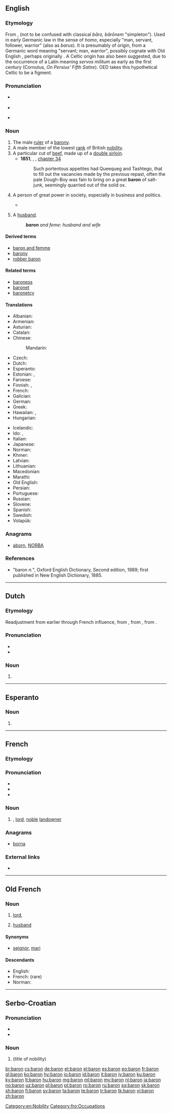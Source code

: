 {{also|barón|bâron|Baron}}
==English==
{{wikipedia|lang=en}}

===Etymology===
From {{etyl|fro|en}} {{term|baron|lang=fro}}, {{etyl|LL.|en}} {{term|baro|baro, barōnem|lang=la}} (not to be confused with classical ''bāro, bārōnem'' "simpleton"). Used in early Germanic law in the sense of ''homo'', especially "man, servant, follower, warrior" (also as ''barus''). It is presumably of {{etyl|frk|en}} origin, from a Germanic word meaning "servant; man, warrior", possibly cognate with Old English {{term|beorn|lang=ang}}, perhaps originally {{m|gem-pro|*barô||carrier}}. A Celtic origin has also been suggested, due to the occurrence of a Latin {{term|barones|lang=la}} meaning ''servos militum'' as early as the first century (Cornutus, ''On Persius' Fifth Satire''). OED takes this hypothetical Celtic {{m|cel-pro|*bar-||hero}} to be a figment.

===Pronunciation===
* {{a|UK}} {{IPA|/ˈbæɹən/|lang=en}}
* {{rhymes|æɹən|lang=en}}
* {{homophones|barren|lang=en}} {{qualifier|in some accents}}

===Noun===
{{en-noun}}

# The male [[ruler]] of a [[barony]].
# A male member of the lowest [[rank]] of British [[nobility]].
# A particular cut of [[beef]], made up of a [[double sirloin]].
#* '''1851''', {{w|Herman Melville}}, ''{{w|Moby-Dick}}'', [[s:Moby-Dick/Chapter 34|chapter 34]]
#*: Such portentous appetites had Queequeg and Tashtego, that to fill out the vacancies made by the previous repast, often the pale Dough-Boy was fain to bring on a great '''baron''' of salt-junk, seemingly quarried out of the solid ox.
# A person of great power in society, especially in business and politics.
#: {{usex|lang=en|A &ldquo;robber '''baron'''&rdquo; or &ldquo;robber knight&rdquo; is an historic term and title of disdain.}}
#* {{quote-magazine|date=2013-08-10|volume=408|issue=8848|magazine={{w|The Economist}}|author=Lexington
|title=[http://www.economist.com/news/united-states/21583274-new-wave-press-barons-should-not-allow-newspapers-become-niche-products-keeping Keeping the mighty honest]
|passage=British journalists shun complete respectability, feeling a duty to be ready to savage the mighty, or rummage through their bins. Elsewhere in Europe, government contracts and subsidies ensure that press '''barons''' will only defy the mighty so far.}}
# {{context|legal|obsolete|lang=en}} A [[husband]].
#: '''''baron''' and feme: husband and wife''

====Derived terms====
* [[baron and femme]]
* [[barony]]
* [[robber baron]]

====Related terms====
* [[baroness]]
* [[baronet]]
* [[baronetcy]]

====Translations====
{{trans-top|male ruler of a barony}}
* Albanian: {{t+|sq|baron|m}}
* Armenian: {{t|hy|բարոն|sc=Armn}}
* Asturian: {{t|ast|barón|m}}
* Catalan: {{t|ca|baró|m}}
* Chinese:
*: Mandarin: {{t+|cmn|男爵|tr=nánjué|sc=Hani}}
* Czech: {{t+|cs|baron|m}}
* Dutch: {{t+|nl|baron|m}}
* Esperanto: {{t|eo|barono}}
* Estonian: {{t|et|parun}}, {{t|et|vabahärra}}
* Faroese: {{t|fo|barónur|m}}
* Finnish: {{t|fi|vapaaherra}}, {{t+|fi|paroni}}
* French: {{t+|fr|baron|m}}
* Galician: {{t|gl|barón|m}}
* German: {{t+|de|Baron|m}}
* Greek: {{t+|el|βαρόνος|m}}
* Hawaiian: {{t|haw|pālona}}, {{t|haw|barona}}
* Hungarian: {{t+|hu|báró}}
{{trans-mid}}
* Icelandic: {{t|is|barón|m}}
* Ido: {{t+|io|barono}}, {{t+|io|baronulo}}
* Italian: {{t+|it|barone|m}}
* Japanese: {{t+|ja|男爵|tr=だんしゃく, danshaku}}
* Norman: {{t|nrf|bâron|m}}
* Khmer: {{t+|km|ឃុន|sc=Khmr|tr=kʰun}}
* Latvian: {{t|lv|barons}}
* Lithuanian: {{t+|lt|baronas|m}}
* Macedonian: {{t|mk|барон|m}}
* Marathi: {{t|mr|बॅरन|m|tr=bǎrana|sc=Deva}}
* Old English: {{t|ang|þegn|m}}
* Persian: {{t+|fa|بارون|tr=bâron|sc=fa-Arab}}
* Portuguese: {{t+|pt|barão|m}}
* Russian: {{t+|ru|баро́н|m}}
* Slovene: {{t|sl|baron|m}}
* Spanish: {{t|es|barón|m}}
* Swedish: {{t+|sv|baron|c}}
* Volapük: {{t+|vo|baonan}}
{{trans-bottom}}

===Anagrams===
* [[aborn#English|aborn]], [[NORBA#English|NORBA]]

===References===
* "baron ''n.''", Oxford English Dictionary, Second edition, 1989; first published in New English Dictionary, 1885.

[[Category:en:Nobility]]

----

==Dutch==

===Etymology===
Readjustment from earlier {{term|baroen|lang=nl}} through French influence, from {{etyl|dum|nl}} {{term|baroen|lang=dum}}, from {{etyl|fro|nl}} {{term|baron|lang=fro}}, from {{etyl|frk|nl}} {{m|frk|*baro}}.

===Pronunciation===
* {{audio|Nl-baron.ogg|Audio|lang=nl}}
* {{rhymes|ɔn|lang=nl}}

===Noun===
{{nl-noun|m|-en|baronnetje|f=barones}}

# {{l|en|baron}}

----

==Esperanto==

===Noun===
{{head|eo|noun form}}

# {{eo-form of|bar|on}}

----

==French==

===Etymology===
{{etyl|fro|fr}} {{term|baron|lang=fro}}

===Pronunciation===
* {{audio|Fr-baron.ogg|Audio|lang=fr}}
* {{IPA|/ba.ʁɔ̃/|lang=fr}}
* {{rhymes|ɔ̃|lang=fr}}

===Noun===
{{fr-noun|m}}

# {{context|dated|lang=fr}} {{l|en|baron}}, [[lord]], [[noble]] [[landowner]]

===Anagrams===
* [[borna#French|borna]]

===External links===
* {{R:TLFi}}

----

==Old French==

===Noun===
{{fro-noun|m|barons|ber|baron}}

# [[lord]], {{l|en|baron}} {{gloss|title of nobility}}
# {{context|by extension|lang=fro}} [[husband]]

====Synonyms====
* {{sense|husband}} [[seignor]], [[mari]]

====Descendants====
* English: {{l|en|baron}}
* French: {{l|fr|baron}} (rare)
* Norman: {{l|nrf|bâron}}

[[Category:fro:Occupations]]

----

==Serbo-Croatian==

===Pronunciation===
* {{IPA|/bǎroːn/|lang=sh}}
* {{hyphenation|ba|ron|lang=sh}}

===Noun===
{{sh-noun|g=m|head=bàrōn|r|барон|ба̀ро̄н}}

# {{l|en|baron}} (title of nobility)

[[br:baron]]
[[cs:baron]]
[[de:baron]]
[[et:baron]]
[[el:baron]]
[[es:baron]]
[[eo:baron]]
[[fr:baron]]
[[gl:baron]]
[[ko:baron]]
[[hy:baron]]
[[io:baron]]
[[id:baron]]
[[it:baron]]
[[jv:baron]]
[[ku:baron]]
[[ky:baron]]
[[lt:baron]]
[[hu:baron]]
[[mg:baron]]
[[ml:baron]]
[[my:baron]]
[[nl:baron]]
[[ja:baron]]
[[no:baron]]
[[uz:baron]]
[[pl:baron]]
[[pt:baron]]
[[ro:baron]]
[[ru:baron]]
[[sq:baron]]
[[sk:baron]]
[[sh:baron]]
[[fi:baron]]
[[sv:baron]]
[[ta:baron]]
[[te:baron]]
[[tr:baron]]
[[tk:baron]]
[[vi:baron]]
[[zh:baron]]